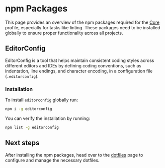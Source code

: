 
# npm Packages

This page provides an overview of the npm packages required for the [Core](/setup/core-profile) profile, especially for tasks like linting. These packages need to be installed globally to ensure proper functionality across all projects.

## EditorConfig

EditorConfig is a tool that helps maintain consistent coding styles across different editors and IDEs by defining coding conventions, such as indentation, line endings, and character encoding, in a configuration file (`.editorconfig`).

### Installation

To install `editorconfig` globally run:

```sh
npm i -g editorconfig
```

You can verify the installation by running:

```sh
npm list -g editorconfig
```

## Next steps

After installing the npm packages, head over to the [dotfiles](/setup/dotfiles) page to configure and manage the necessary dotfiles.
